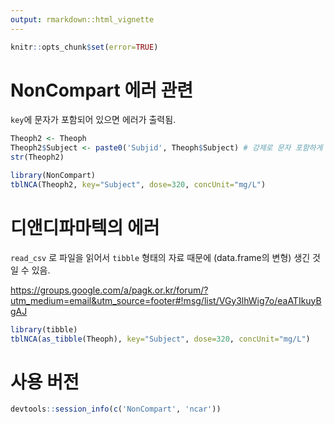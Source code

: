 ```yaml
---
output: rmarkdown::html_vignette
---
```


```r
knitr::opts_chunk$set(error=TRUE)
```

# NonCompart 에러 관련

`key`에 문자가 포함되어 있으면 에러가 출력됨.

```r
Theoph2 <- Theoph
Theoph2$Subject <- paste0('Subjid', Theoph$Subject) # 강제로 문자 포함하게 함.
str(Theoph2)

library(NonCompart)
tblNCA(Theoph2, key="Subject", dose=320, concUnit="mg/L")
```

# 디앤디파마텍의 에러

`read_csv` 로 파일을 읽어서 `tibble` 형태의 자료 때문에  (data.frame의 변형)  생긴 것일 수 있음.

<https://groups.google.com/a/pagk.or.kr/forum/?utm_medium=email&utm_source=footer#!msg/list/VGy3lhWig7o/eaATIkuyBgAJ>

```r
library(tibble)
tblNCA(as_tibble(Theoph), key="Subject", dose=320, concUnit="mg/L")
```

# 사용 버전

```r
devtools::session_info(c('NonCompart', 'ncar'))
```

